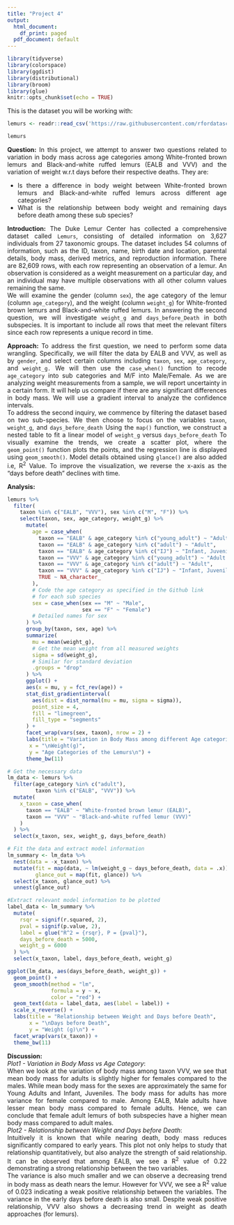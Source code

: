 ---
title: "Project 4"
output:
  html_document:
    df_print: paged
  pdf_document: default
---

<style>
body {
text-align: justify}
</style>

```{r setup, include=FALSE}
library(tidyverse)
library(colorspace)
library(ggdist)
library(distributional)
library(broom)
library(glue)
knitr::opts_chunk$set(echo = TRUE)
```

This is the dataset you will be working with:

```{r message = FALSE}
lemurs <- readr::read_csv('https://raw.githubusercontent.com/rfordatascience/tidytuesday/master/data/2021/2021-08-24/lemur_data.csv')

lemurs
```


**Question:** In this project, we attempt to answer two questions related to variation in body mass across age categories among White-fronted brown lemurs and Black-and-white ruffed lemurs (EALB and VVV) and the variation of weight w.r.t days before their respective deaths. They are:

* Is there a difference in body weight between White-fronted brown lemurs and Black-and-white ruffed lemurs across different age categories?
* What is the relationship between body weight and remaining days before death among these sub species?

\newpage
**Introduction:** The Duke Lemur Center has collected a comprehensive dataset called `Lemurs`, consisting of detailed information on 3,627 individuals from 27 taxonomic groups. The dataset includes 54 columns of information, such as the ID, taxon, name, birth date and location, parental details, body mass, derived metrics, and reproduction information. There are 82,609 rows, with each row representing an observation of a lemur. An observation is considered as a weight measurement on a particular day, and an individual may have multiple observations with all other column values remaining the same. 
\
We will examine the gender (column `sex`), the age category of the lemur (column `age_category`), and the weight (column `weight_g`) for White-fronted brown lemurs and Black-and-white ruffed lemurs. In answering the second question, we will investigate `weight_g` and `days_before_Death` in both subspecies. It is important to include all rows that meet the relevant filters since each row represents a unique record in time.

**Approach:** To address the first question, we need to perform some data wrangling. Specifically, we will filter the data by EALB and VVV, as well as by `gender`, and select certain columns including `taxon`, `sex`, `age_category`, and `weight_g.` We will then use the `case_when()` function to recode `age_category` into sub categories and M/F into Male/Female. As we are analyzing weight measurements from a sample, we will report uncertainty in a certain form. It will help us compare if there are any significant differences in body mass. We will use a gradient interval to analyze the confidence intervals.
\
To address the second inquiry, we commence by filtering the dataset based on two sub-species. We then choose to focus on the variables `taxon`, `weight_g`, and `days_before_death` Using the `map()` function, we construct a nested table to fit a linear model of `weight_g` versus `days_before_death` To visually examine the trends, we create a scatter plot, where the `geom_point()` function plots the points, and the regression line is displayed using `geom_smooth()`. Model details obtained using `glance()` are also added i.e, R^2^ Value. To improve the visualization, we reverse the x-axis as the "days before death" declines with time.

**Analysis:**

```{r message = FALSE, warning = FALSE, fig.align='center'}

lemurs %>%
  filter(
    taxon %in% c("EALB", "VVV"), sex %in% c("M", "F")) %>%
    select(taxon, sex, age_category, weight_g) %>%
      mutate(
        age = case_when(
          taxon == "EALB" & age_category %in% c("young_adult") ~ "Adult Young",
          taxon == "EALB" & age_category %in% c("adult") ~ "Adult",
          taxon == "EALB" & age_category %in% c("IJ") ~ "Infant, Juvenile",
          taxon == "VVV" & age_category %in% c("young_adult") ~ "Adult Young",
          taxon == "VVV" & age_category %in% c("adult") ~ "Adult",
          taxon == "VVV" & age_category %in% c("IJ") ~ "Infant, Juvenile",
          TRUE ~ NA_character_
        ),
        # Code the age category as specified in the Github link
        # for each sub species
        sex = case_when(sex == "M" ~ "Male",
                        sex == "F" ~ "Female")
        # Detailed names for sex
      ) %>%
      group_by(taxon, sex, age) %>%
      summarize(
        mu = mean(weight_g),
        # Get the mean weight from all measured weights
        sigma = sd(weight_g),
        # Similar for standard deviation
        .groups = "drop"
      ) %>%
      ggplot() +
      aes(x = mu, y = fct_rev(age)) +
      stat_dist_gradientinterval(
        aes(dist = dist_normal(mu = mu, sigma = sigma)),
        point_size = 4,
        fill = "limegreen",
        fill_type = "segments"
      ) +
      facet_wrap(vars(sex, taxon), nrow = 2) +
      labs(title = "Variation in Body Mass among different Age categories",
       x = "\nWeight(g)",
       y = "Age Categories of the Lemurs\n") +
      theme_bw(11)

```

\newpage

```{r message = FALSE, warning = FALSE, fig.align='center'}

# Get the necessary data
lm_data <- lemurs %>%
  filter(age_category %in% c("adult"),
         taxon %in% c("EALB", "VVV")) %>%
  mutate(
    x_taxon = case_when(
      taxon == "EALB" ~ "White-fronted brown lemur (EALB)",
      taxon == "VVV" ~ "Black-and-white ruffed lemur (VVV)"
    )
  ) %>%
  select(x_taxon, sex, weight_g, days_before_death)

# Fit the data and extract model information
lm_summary <- lm_data %>%
  nest(data = -x_taxon) %>%
  mutate(fit = map(data, ~ lm(weight_g ~ days_before_death, data = .x)),
         glance_out = map(fit, glance)) %>%
  select(x_taxon, glance_out) %>%
  unnest(glance_out)

#Extract relevant model information to be plotted
label_data <- lm_summary %>%
  mutate(
    rsqr = signif(r.squared, 2),
    pval = signif(p.value, 2),
    label = glue("R^2 = {rsqr}, P = {pval}"),
    days_before_death = 5000,
    weight_g = 6000
  ) %>%
  select(x_taxon, label, days_before_death, weight_g)

ggplot(lm_data, aes(days_before_death, weight_g)) +
  geom_point() +
  geom_smooth(method = "lm",
              formula = y ~ x,
              color = "red") +
  geom_text(data = label_data, aes(label = label)) +
  scale_x_reverse() +
  labs(title = "Relationship between Weight and Days before Death",
       x = "\nDays before Death",
       y = "Weight (g)\n") +
  facet_wrap(vars(x_taxon)) +
  theme_bw(11)

```

**Discussion:** 
\
*Plot1 - Variation in Body Mass vs Age Category*: 
\
When we look at the variation of body mass among taxon VVV, we see that mean body mass for adults is slightly higher for females compared to the males. While mean body mass for the sexes are approximately the same for Young Adults and Infant, Juveniles. The body mass for adults has more variance for female compared to male. Among EALB, Male adults have lesser mean body mass compared to female adults. Hence, we can conclude that female adult lemurs of both subspecies have a higher mean body mass compared to adult males.
\
*Plot2 - Relationship between Weight and Days before Death*:
\
Intuitively it is known that while nearing death, body mass reduces significantly compared to early years. This plot not only helps to study that relationship quantitatively, but also analyze the strength of said relationship. It can be observed that among EALB, we see a R^2^ value of 0.22 demonstrating a strong relationship between the two variables. 
\
The variance is also much smaller and we can observe a decreasing trend in body mass as death nears the lemur. However for VVV, we see a R^2^ value of 0.023 indicating a weak positive relationship between the variables. The variance in the early days before death is also small. Despite weak positive relationship, VVV also shows a decreasing trend in weight as death approaches (for lemurs).

